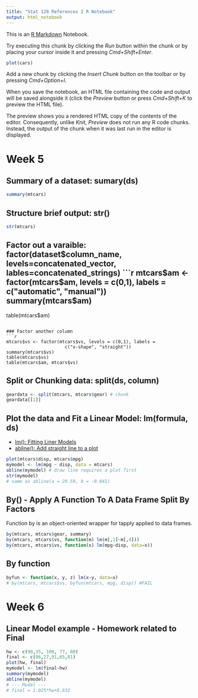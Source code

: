 ```yaml
---
title: "Stat 128 References 2 R Notebook"
output: html_notebook
---
```


This is an [R Markdown](http://rmarkdown.rstudio.com) Notebook.

Try executing this chunk by clicking the *Run* button within the chunk or by placing your cursor inside it and pressing *Cmd+Shift+Enter*. 

```r
plot(cars)
```

Add a new chunk by clicking the *Insert Chunk* button on the toolbar or by pressing *Cmd+Option+I*.

When you save the notebook, an HTML file containing the code and output will be saved alongside it (click the *Preview* button or press *Cmd+Shift+K* to preview the HTML file). 

The preview shows you a rendered HTML copy of the contents of the editor. Consequently, unlike *Knit*, *Preview* does not run any R code chunks. Instead, the output of the chunk when it was last run in the editor is displayed.

# Week 5
## Summary of a dataset: sumary(ds)
```r
summary(mtcars)
```
## Structure brief output: str()
```r
str(mtcars)

```

## Factor out a varaible: factor(dataset$column_name, levels=concatenated_vector, lables=concatenated_strings)
```r
mtcars$am <- factor(mtcars$am, levels = c(0,1), labels = c("automatic", "manual"))
summary(mtcars$am)
table(mtcars$am)
```

### Factor another column
```r
mtcars$vs <- factor(mtcars$vs, levels = c(0,1), labels = 
                      c("v-shape", "straight"))
summary(mtcars$vs)
table(mtcars$vs)
table(mtcars$am, mtcars$vs)
```

## Split or Chunking data: split(ds, column)
```r
geardata <- split(mtcars, mtcars$gear) # chunk
geardata[[1]]
```

## Plot the data and Fit a Linear Model: lm(formula, ds)
- [lm():  Fitting Liner Models](https://www.rdocumentation.org/packages/stats/versions/3.5.3/topics/lm)
- [abline(): Add straight line to a plot](https://www.rdocumentation.org/packages/graphics/versions/3.5.3/topics/abline)
```r
plot(mtcars$disp, mtcars$mpg)
mymodel <- lm(mpg ~ disp, data = mtcars)
abline(mymodel) # draw line requires a plot first
str(mymodel)
# same as abline(a = 29.59, b = -0.041)
```

## By() - Apply A Function To A Data Frame Split By Factors

Function by is an object-oriented wrapper for tapply applied to data frames.

```r
by(mtcars, mtcars$gear, summary)
by(mtcars, mtcars$vs, function(m) lm(m[,1]~m[,4]))
by(mtcars, mtcars$vs, function(x) lm(mpg~disp, data=x))
```
## By function
```r
byfun <- function(x, y, z) lm(x~y, data=x)
# by(mtcars, mtcars$vs, byfun(mtcars, mpg, disp)) #FAIL
```

# Week 6
## Linear Model example - Homework related to Final
```r
hw <- c(90,35, 100, 77, 80)
final <- c(86,27,91,65,81)
plot(hw, final)
mymodel <- lm(final~hw)
summary(mymodel)
abline(mymodel)
# --- Model ---
# final = 1.025*hw+8.832
```

